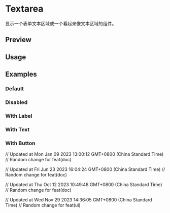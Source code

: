 

<Meta of={TextAreaStories} />

# Textarea

显示一个表单文本区域或一个看起来像文本区域的组件。

## Preview

<Canvas of={TextAreaStories.Default} />

<Controls />

## Usage



<Source code={importCode} language='ts' dark />
<Source code={usageCode} language='tsx' dark />

## Examples

### Default

<Canvas of={TextAreaStories.Default} />

### Disabled

<Canvas of={TextAreaStories.Disabled} />

### With Label

<Canvas of={TextAreaStories.WithLabel} />

### With Text

<Canvas of={TextAreaStories.WithText} />

### With Button

<Canvas of={TextAreaStories.WithButton} />

// Updated at Mon Jan 09 2023 13:00:12 GMT+0800 (China Standard Time)
// Random change for feat(doc)

// Updated at Fri Jun 23 2023 16:04:24 GMT+0800 (China Standard Time)
// Random change for feat(doc)

// Updated at Thu Oct 12 2023 10:49:48 GMT+0800 (China Standard Time)
// Random change for feat(doc)

// Updated at Wed Nov 29 2023 14:36:05 GMT+0800 (China Standard Time)
// Random change for feat(ui)

